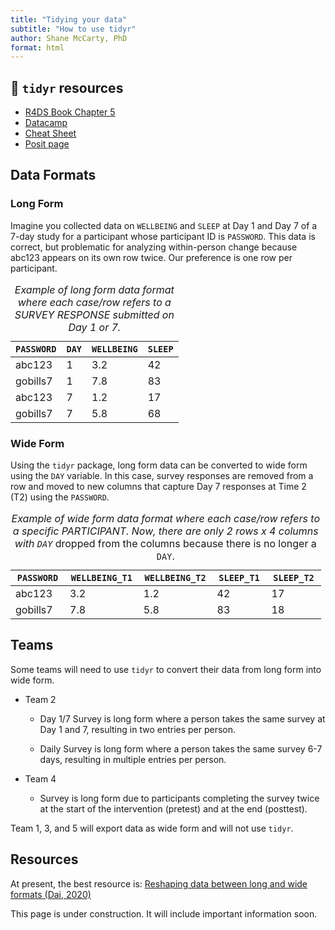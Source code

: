 ```yaml
---
title: "Tidying your data"
subtitle: "How to use tidyr"
author: Shane McCarty, PhD
format: html
---
```


::: callout-tip
## 📖 `tidyr` resources

-   [R4DS Book Chapter 5](https://r4ds.hadley.nz/data-tidy.html)
-   [Datacamp](https://www.datacamp.com/courses/reshaping-data-with-tidyr)
-   [Cheat Sheet](https://rstudio.github.io/cheatsheets/tidyr.pdf)
-   [Posit page](https://rstudio.github.io/cheatsheets/html/tidyr.html)
:::

## Data Formats

### Long Form

Imagine you collected data on `WELLBEING` and `SLEEP` at Day 1 and Day 7 of a 7-day study for a participant whose participant ID is `PASSWORD`. This data is correct, but problematic for analyzing within-person change because abc123 appears on its own row twice. Our preference is one row per participant.

| `PASSWORD` | `DAY` | `WELLBEING` | `SLEEP` |
|------------|-------|-------------|---------|
| abc123     | 1     | 3.2         | 42      |
| gobills7   | 1     | 7.8         | 83      |
| abc123     | 7     | 1.2         | 17      |
| gobills7   | 7     | 5.8         | 68      |

: *Example of long form data format where each case/row refers to a SURVEY RESPONSE submitted on Day 1 or 7.*

### Wide Form

Using the `tidyr` package, long form data can be converted to wide form using the `DAY` variable. In this case, survey responses are removed from a row and moved to new columns that capture Day 7 responses at Time 2 (T2) using the `PASSWORD`.

| `PASSWORD` | `WELLBEING_T1` | `WELLBEING_T2` | `SLEEP_T1` | `SLEEP_T2` |
|------------|----------------|----------------|------------|------------|
| abc123     | 3.2            | 1.2            | 42         | 17         |
| gobills7   | 7.8            | 5.8            | 83         | 18         |

: *Example of wide form data format where each case/row refers to a specific PARTICIPANT. Now, there are only 2 rows x 4 columns with `DAY`* dropped from the columns because there is no longer a `DAY`.

## Teams

Some teams will need to use `tidyr` to convert their data from long form into wide form.

-   Team 2

    -   Day 1/7 Survey is long form where a person takes the same survey at Day 1 and 7, resulting in two entries per person.

    -   Daily Survey is long form where a person takes the same survey 6-7 days, resulting in multiple entries per person.

-   Team 4

    -   Survey is long form due to participants completing the survey twice at the start of the intervention (pretest) and at the end (posttest).

Team 1, 3, and 5 will export data as wide form and will not use `tidyr`.

## Resources

At present, the best resource is: [Reshaping data between long and wide formats (Dai, 2020)](https://shanghai.hosting.nyu.edu/data/r/reshaping.html)

::: callout-warning
This page is under construction. It will include important information soon.
:::
